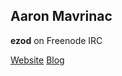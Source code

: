 == Aaron Mavrinac ==

'''ezod''' on Freenode IRC

[[http://www.mavrinac.com|Website]]
[[http://ezod.livejournal.com/tag/tp|Blog]]